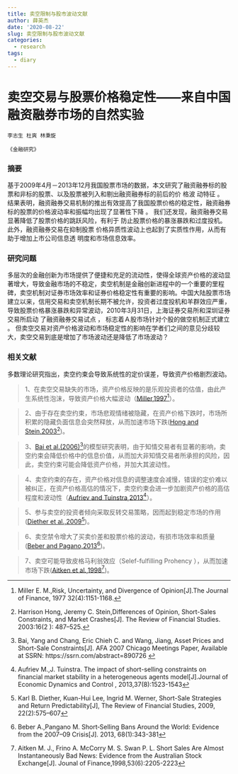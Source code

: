 ```yaml
---
title: 卖空限制与股市波动文献
author: 薛英杰
date: '2020-08-22'
slug: 卖空限制与股市波动文献
categories:
  - research
tags:
  - diary
---
```



# 卖空交易与股票价格稳定性——来自中国融资融券市场的自然实验


```
李志生 杜爽 林秉旋

《金融研究》
```

### 摘要

基于2009年4月－2013年12月我国股票市场的数据，本文研究了融资融券标的股票和非标的股票、以及股票被列入和剔出融资融券标的前后的价 格波 动特征 。 结果表明，融资融券交易机制的推出有效提高了我国股票价格的稳定性，融资融券标的股票的价格波动率和振幅均出现了显著性下降 。 我们还发现，融资融券交易显著降低了股票价格的跳跃风险，有利于 防止股票价格的暴涨暴跌和过度投机。此外，融资融券交易在抑制股票 价格异质性波动上也起到了实质性作用，从而有助于增加上市公司信息透 明度和市场信息效率。
    
### 研究问题

多层次的金融创新为市场提供了便捷和充足的流动性，使得全球资产价格的波动显著增大，导致金融市场的不稳定，卖空机制是金融创新进程中的一个重要的里程碑，卖空机制对证券市场效率和证券价格稳定性有重要的影响。中国大陆股票市场建立以来，信用交易和卖空机制长期不被允许，投资者过度投机和羊群效应严重，导致股票价格暴涨暴跌和异常波动，2010年3月31日，上海证券交易所和深圳证券交易所启动 了融资融券交易试点 ， 标志着Ａ股市场针对个股的做空机制正式建立 。 但卖空交易对资产价格波动和市场稳定性的影响在学者们之间的意见分歧较大，卖空交易到底是增加了市场波动还是降低了市场波动？

### 相关文献

多数理论研究指出，卖空约束会导致系统性的定价误差，导致资产价格剧烈波动。

> 1、在卖空交易缺失的市场，资产价格反映的是乐观投资者的估值，由此产生系统性泡沫，导致资产价格大幅波动（[Miller,1997](https://www.jstor.org/stable/2326520?seq=1)^[ Miller E. M.,Risk, Uncertainty, and Divergence of Opinion[J].The Journal of Finance, 1977 32(4):1151-1168.]）。

> 2、由于存在卖空约束，市场悲观情绪被隐藏，在资产价格下跌时，市场所积累的隐藏负面信息会突然释放，从而加速市场下跌([Hong and Stein,2003](https://doi.org/10.1093/rfs/hhg006)^[Harrison Hong, Jeremy C. Stein,Differences of Opinion, Short-Sales Constraints, and Market Crashes[J].
The Review of Financial Studies. 2003:16(2 ): 487–525.])。

> 3、[Bai et al.(2006)](https://papers.ssrn.com/sol3/papers.cfm?abstract_id=890726)^[Bai, Yang and Chang, Eric Chieh C. and Wang, Jiang, Asset Prices and Short-Sale Constraints[J]. AFA 2007 Chicago Meetings Paper, Available at SSRN: https://ssrn.com/abstract=890726  ]的模型研究表明，由于知情交易者有显著的影响，卖空约束会降低价格中的信息价值，从而加大非知情交易者所承担的风险，因此，卖空约束可能会降低资产价格，并加大其波动性。

> 4、卖空约束的存在，资产价格对信息的调整速度会减慢，错误的定价难以被纠正，在资产价格高估的情况下，卖空约束会进一步加剧资产价格的高估程度和波动性（[Aufriev and Tuinstra,2013](https://doi.org/10.1016/j.jedc.2013.04.015)^[Aufriev M.,J. Tuinstra. The impact of short-selling constraints on financial market stability in a heterogeneous agents model[J].Journal of Economic Dynamics and Control
, 2013,37(8):1523-1543
 ]）。

> 5、参与卖空的投资者倾向采取反转交易策略，因而起到稳定市场的作用([Diether et al.,2009](https://doi.org/10.1093/rfs/hhn047)^[Karl B. Diether, Kuan-Hui Lee, Ingrid M. Werner, Short-Sale Strategies and Return Predictability[J], The Review of Financial Studies, 2009, 22(2):575–607])。

> 6、卖空禁令增大了买卖价差和股票价格的波动，有损市场效率和质量([Beber and Pagano,2013](https://doi.org/10.1111/j.1540-6261.2012.01802.x)^[Beber A.,Pangano M. Short‐Selling Bans Around the World: Evidence from the 2007–09 Crisis[J]. 2013, 68(1):343-381])。

> 7、卖空可能导致皮格马利翁效应（Selef-fulfilling Prohency ），从而加速市场下跌([Aitken et al.,1998]( https://doi.org/10.1111/0022-1082.00088)^[ Aitken M. J.,  Frino A.  McCorry M. S.  Swan P. L. Short Sales Are Almost Instantaneously Bad News: Evidence from the Australian Stock Exchange[J]. Jounal of Finance,1998,53(6):2205-2223])。
